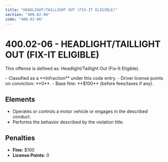 ```yaml
---
title: "HEADLIGHT/TAILLIGHT OUT (FIX-IT ELIGIBLE)"
section: "400.02-06"
code: "400.02-06"
---
```





# 400.02-06 - HEADLIGHT/TAILLIGHT OUT (FIX-IT ELIGIBLE)

This offense is defined as: Headlight/Taillight Out (Fix-It Eligible).

<Aside type="tip" title="Charge Type: Infraction">
- Classified as a **Infraction** under this code entry.
- Driver license points on conviction: **0**.
- Base fine: **$100** (before fees/taxes if any).
</Aside>

## Elements
- Operates or controls a motor vehicle or engages in the described conduct.
- Performs the behavior described by the violation title.

## Penalties
- **Fine**: $100
- **License Points**: 0
